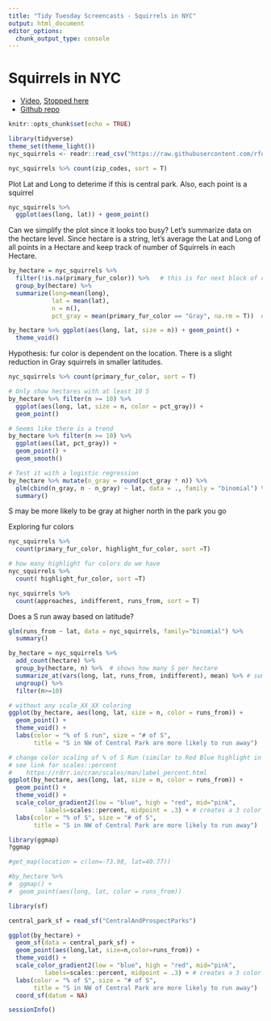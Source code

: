 ```yaml
---
title: "Tidy Tuesday Screencasts - Squirrels in NYC"
output: html_document
editor_options: 
  chunk_output_type: console
---
```


# Squirrels in NYC
- [Video](https://www.youtube.com/watch?v=6GV9sAD6Pi0), [Stopped here](https://youtu.be/6GV9sAD6Pi0?t=2226)
- [Github repo](https://github.com/rfordatascience/tidytuesday/tree/master/data/2019/2019-10-29)

```r
knitr::opts_chunk$set(echo = TRUE)
```


```r
library(tidyverse)
theme_set(theme_light())
nyc_squirrels <- readr::read_csv("https://raw.githubusercontent.com/rfordatascience/tidytuesday/master/data/2019/2019-10-29/nyc_squirrels.csv")
```

```r
nyc_squirrels %>% count(zip_codes, sort = T)
```

Plot Lat and Long to deterime if this is central park. Also, each point is a squirrel
```r
nyc_squirrels %>%
  ggplot(aes(long, lat)) + geom_point()
```

Can we simplify the plot since it looks too busy? Let's summarize data on the hectare level. Since hectare is a string, let's average the Lat and Long of all points in a Hectare and keep track of number of Squirrels in each Hectare.
```r
by_hectare = nyc_squirrels %>%
  filter(!is.na(primary_fur_color)) %>%   # this is for next block of code
  group_by(hectare) %>%
  summarize(long=mean(long),
            lat = mean(lat),
            n = n(),
            pct_gray = mean(primary_fur_color == "Gray", na.rm = T))  # for next block of code

by_hectare %>% ggplot(aes(long, lat, size = n)) + geom_point() +
  theme_void()
```

Hypothesis: fur color is dependent on the location. There is a slight reduction in Gray squirrels in smaller latitudes.
```r
nyc_squirrels %>% count(primary_fur_color, sort = T)

# Only show hectares with at least 10 S
by_hectare %>% filter(n >= 10) %>%
  ggplot(aes(long, lat, size = n, color = pct_gray)) +
  geom_point()

# Seems like there is a trend
by_hectare %>% filter(n >= 10) %>%
  ggplot(aes(lat, pct_gray)) +
  geom_point() + 
  geom_smooth()

# Test it with a logistic regression
by_hectare %>% mutate(n_gray = round(pct_gray * n)) %>%
  glm(cbind(n_gray, n - n_gray) ~ lat, data = ., family = "binomial") %>%  # <-- I don't understand how/why he chose these as the y-variables. I thought you need Y to be a binary factor (see: https://www.statmethods.net/advstats/glm.html)
  summary()
```
S may be more likely to be gray at higher north in the park you go


Exploring fur colors
```r
nyc_squirrels %>%
  count(primary_fur_color, highlight_fur_color, sort =T)

# how many highlight fur colors do we have
nyc_squirrels %>%
  count( highlight_fur_color, sort =T)
```


```r
nyc_squirrels %>%
  count(approaches, indifferent, runs_from, sort = T)
```

Does a S run away based on latitude?
```r
glm(runs_from ~ lat, data = nyc_squirrels, family="binomial") %>%     
  summary()

by_hectare = nyc_squirrels %>%
  add_count(hectare) %>% 
  group_by(hectare, n) %>%  # shows how many S per hectare
  summarize_at(vars(long, lat, runs_from, indifferent), mean) %>% # summarizing multivars with same function
  ungroup() %>%
  filter(n>=10)

# without any scale_XX_XX coloring
ggplot(by_hectare, aes(long, lat, size = n, color = runs_from)) +
  geom_point() +
  theme_void() +
  labs(color = "% of S run", size = "# of S",
       title = "S in NW of Central Park are more likely to run away")

# change color scaling of % of S Run (similar to Red Blue highlight in Excel). Add a 'mid' color because default is white
# see link for scales::percent
#    https://rdrr.io/cran/scales/man/label_percent.html
ggplot(by_hectare, aes(long, lat, size = n, color = runs_from)) +
  geom_point() +
  theme_void() +
  scale_color_gradient2(low = "blue", high = "red", mid="pink",
          labels=scales::percent, midpoint = .3) + # creates a 3 color divergent gradient
  labs(color = "% of S", size = "# of S",
       title = "S in NW of Central Park are more likely to run away")
```

```r
library(ggmap)
?ggmap

#get_map(location = c(lon=-73.98, lat=40.77))

#by_hectare %>%
#  ggmap() +
#  geom_point(aes(long, lat, color = runs_from))
```



```r
library(sf)

central_park_sf = read_sf("CentralAndProspectParks")

ggplot(by_hectare) +
  geom_sf(data = central_park_sf) +
  geom_point(aes(long,lat, size=n,color=runs_from)) +
  theme_void() +
  scale_color_gradient2(low = "blue", high = "red", mid="pink",
          labels=scales::percent, midpoint = .3) + # creates a 3 color divergent gradient
  labs(color = "% of S", size = "# of S",
       title = "S in NW of Central Park are more likely to run away")
  coord_sf(datum = NA)
```


```r
sessionInfo()
```

